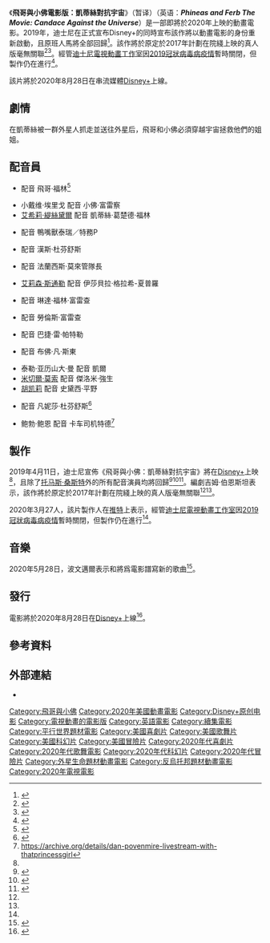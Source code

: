 {{noteTA
|G1=Movie
|G2=Show
|G3=Disney
|T=zh-cn:飞哥与小佛：凯蒂丝对抗宇宙;zh-tw:飛哥與小佛電影版：凱蒂絲對抗宇宙;zh-hk:飛哥與發仔：凱蒂絲對抗宇宙;
|1=zh-cn:飞哥与小佛：凯蒂丝对抗宇宙;zh-tw:飛哥與小佛電影版：凱蒂絲對抗宇宙;zh-hk:飛哥與發仔：凱蒂絲對抗宇宙;
|2=zh-cn:小佛;zh-tw:小佛;zh-hk:發仔;
}}  
{{Infobox film
|片名 = 飛哥與小佛電影版：凱蒂絲對抗宇宙（暂译）
|電影原名 = '''''Phineas and Ferb The Movie: Candace Against the Universe'''''
|圖像 = [[File:Phineas_and_Ferb_The_Movie_Candace_Against_The_Universe_Poster.jpg|File:Phineas and Ferb The Movie Candace Against The Universe Poster.jpg]]
|圖像說明 = 電影海報
|導演 = 
|製片 = {{link-en|夏恩‧貝利|Sean Bailey}}<br>戴维·霍伯曼
|編劇 = {{link-en|丹·波文邁爾|Dan Povenmire}}<br>{{link-en|傑夫·馬胥|Jeff "Swampy" Marsh}}<br>乔恩·科尔顿·巴里<br>吉姆·伯恩斯坦<br>约书亚·普鲁特
|劇本 = 
|原著 = ''《[[飛哥與小佛|飛哥與小佛]]》''<br>{{link-en|丹·波文邁爾|Dan Povenmire}}與{{link-en|傑夫·馬胥|Jeff "Swampy" Marsh}}主創作品
|主演 = {{link-en|文森特·馬提拉|Vincent Martella}}<br>小戴维·埃里戈<br>[[艾希莉·緹絲黛爾|艾希莉·緹絲黛爾]]<br>{{link-en|丹·波文邁爾|Dan Povenmire}}<br>{{link-en|卡罗琳·瑞亚|Caroline Rhea}}<br>{{link-en|傑夫·馬胥|Jeff "Swampy" Marsh}}<br>[[艾莉森·斯通勒|艾莉森·斯通勒]]
|配樂 = 丹尼·雅各布
|製片商 = [[迪士尼電視動畫公司|迪士尼電視動畫]]
|發行商 = [[Disney+|Disney+]]
|上映日期 = {{Film date|2020|8|28|美國、全球}}
|攝影 = 
|剪輯 = 
|片長 = 
|產地 = {{USA}}
|語言 = [[英語|英語]]
|中國大陸片名 = 
|香港片名 = 
|台灣片名 = 
|新馬片名 = 　
|官方網站 = 
|前集 = [[飛哥與小佛電影版：超時空之謎|飛哥與小佛電影版：超時空之謎]]
|續集 = 
|imdb_id = 1817232
}}

《'''飛哥與小佛電影版：凱蒂絲對抗宇宙'''》（暂译）（英语：'''''Phineas and Ferb The Movie: Candace Against the Universe'''''）是一部即將於2020年上映的動畫電影。2019年，迪士尼在正式宣布Disney+的同時宣布該作將以動畫電影的身份重新啟動，且原班人馬將全部回歸<ref name=Hollywood>{{cite news|author=Rick Porter|title=Marvel's 'What If,' 'Frozen 2' Docuseries Set for Disney+|url=https://www.hollywoodreporter.com/live-feed/marvels-what-frozen-2-docuseries-set-disney-1201425|newspaper=[[好萊塢報導|好萊塢報導]]|date=2019-04-11|accessdate=2019-04-18|archive-date=2020-11-12|archive-url=https://web.archive.org/web/20201112002029/https://www.hollywoodreporter.com/live-feed/marvels-what-frozen-2-docuseries-set-disney-1201425|dead-url=no}}</ref>。該作將於原定於2017年計劃在院綫上映的真人版毫無關聯<ref name="#1">{{Cite web|url=https://www.firstshowing.net/2011/producers-compare-phineas-ferb-film-to-roger-rabbit-hybrid-mix/|title=Producers Compare 'Phineas & Ferb' Film to 'Roger Rabbit' Hybrid Mix|website=FirstShowing.net|access-date=2020-06-09|archive-date=2021-02-26|archive-url=https://web.archive.org/web/20210226041954/https://www.firstshowing.net/2011/producers-compare-phineas-ferb-film-to-roger-rabbit-hybrid-mix/|dead-url=no}}</ref><ref name="#2">{{cite tweet|user=jim_bernstein|number=1116545023049261058?s=21|first=Jim|last=Bernstein Post|title= @Wierd_o78033920 @DEADLINE Something entirely new and different.|date=April 11, 2019|accessdate=December 6, 2019}}</ref>。經管[[迪士尼電視動畫公司|迪士尼電視動畫工作室]]因[[2019冠狀病毒病疫情|2019冠狀病毒病疫情]]暫時關閉，但製作仍在進行<ref name="#3">{{cite tweet|user=DanPovenmire|number=1243632255810994176?s=20|title=Finishing the Phineas And Ferb Film from the phone. #QuarantineAlliteration|date=Mar 27, 2020}}</ref>。


該片將於2020年8月28日在串流媒體[[Disney+|Disney+]]上線。

==劇情==
在凱蒂絲被一群外星人抓走並送往外星后，飛哥和小佛必須穿越宇宙拯救他們的姐姐。

==配音員==
{{main|飛哥與小佛角色列表}}
* {{link-en|文森特·馬提拉|Vincent Martella}} 配音 飛哥‧福林<ref>{{Cite web|url=https://twitter.com/Jim_Bernstein/status/1116920098063732736?s=20|title=Here's a little bit more info about the #PhineasAndFerb movie.pic.twitter.com/2rgEt5kGW2|first=Jim|last=Bernstein|date=April 12, 2019}}</ref>
* 小戴维·埃里戈 配音 小佛‧富雷察
* [[艾希莉·緹絲黛爾|艾希莉·緹絲黛爾]] 配音 凱蒂絲‧葛楚德‧福林
* {{link-en|迪·布拉德利·贝克|Dee Bradley Baker}} 配音 鴨嘴獸泰瑞／特務P
* {{link-en|丹·波文邁爾|Dan Povenmire}} 配音 漢斯‧杜芬舒斯
* {{link-en|傑夫·馬胥|Jeff "Swampy" Marsh}} 配音 法蘭西斯·莫來管隊長
* [[艾莉森·斯通勒|艾莉森·斯通勒]] 配音 伊莎貝拉·格拉希-夏普羅
* {{link-en|卡罗琳·瑞亚|Caroline Rhea}} 配音 琳達‧福林‧富雷查
* {{link-en|理查德·奥布莱恩|Richard O’Brien}} 配音 勞倫斯‧富雷查
* {{link-en|毛利克·潘乔利|Maulik Pancholy}} 配音 巴捷·雷·帕特勒
* {{link-en|鲍比·盖洛|Bobby Gaylor}} 配音 布佛·凡·斯東
* 泰勒·亚历山大·曼 配音 凱爾
* [[米切爾·莫索|米切爾·莫索]] 配音 傑洛米·強生
* [[胡凯莉|胡凯莉]] 配音 史黛西·平野
* {{link-en|奥利维亚·奥尔森|Olivia Olson}} 配音 凡妮莎·杜芬舒斯<ref>{{Cite web|title='Phineas and Ferb' is back — creators preview new movie coming to Disney+ this summer|url=https://ew.com/tv/phineas-and-ferb-the-movie-first-look/|website=EW.com|language=EN|access-date=2020-05-28|archive-date=2020-06-10|archive-url=https://web.archive.org/web/20200610105310/https://ew.com/tv/phineas-and-ferb-the-movie-first-look/|dead-url=no}}</ref>
* 鲍勃·鲍恩 配音 卡车司机特德<ref>https://archive.org/details/dan-povenmire-livestream-with-thatprincessgirl</ref>

==製作==
2019年4月11日，迪士尼宣佈《飛哥與小佛：凱蒂絲對抗宇宙》將在[[Disney+|Disney+]]上映<ref name=Hollywood/>，且除了[[托马斯·桑斯特|托马斯·桑斯特]]外的所有配音演員均將回歸<ref>{{cite web|last=Stevens|first=Colin|title=Disney+ Confirms The Mandalorian Available at Launch, Falcon and Winter Soldier in First Year|url=https://www.ign.com/articles/2019/04/11/disney-confirms-the-mandalorian-available-at-launch-falcon-and-winter-soldier-in-first-year|website=IGN|accessdate=April 11, 2019|date=April 11, 2019|archive-date=2021-04-19|archive-url=https://web.archive.org/web/20210419044408/https://www.ign.com/articles/2019/04/11/disney-confirms-the-mandalorian-available-at-launch-falcon-and-winter-soldier-in-first-year|dead-url=no}}</ref><ref>{{Cite tweet|user=Disney|author=Disney|number=1116487153494609920|title=Make way for more fun! The Phineas and Ferb Movie, a new animated adventure, will be coming exclusively to #DisneyPlus.|date=April 11, 2019}}</ref><ref>{{Cite tweet|author= DisneyChannelPR|user=DisneyChannelPR|number=1116488540097896454|title=BREAKING NEWS: New Phineas and Ferb Movie is coming to #DisneyPlus.|date=April 11, 2019}}</ref>。編劇吉姆·伯恩斯坦表示，該作將於原定於2017年計劃在院綫上映的真人版毫無關聯<ref name="#1"/><ref name="#2"/>。

2020年3月27人，該片製作人{{link-en|丹·波文邁爾|Dan Povenmire}}在[[推特|推特]]上表示，經管[[迪士尼電視動畫公司|迪士尼電視動畫工作室]]因[[2019冠狀病毒病疫情|2019冠狀病毒病疫情]]暫時關閉，但製作仍在進行<ref name="#3"/>。

==音樂==
2020年5月28日，波文邁爾表示{{link-en|凯瑞·柯克帕特里克|Karey Kirkpatrick}}和{{link-en|凯特·米奇奇|Kate Micucci}}將爲電影譜寫新的歌曲<ref>{{Cite web |url=https://ew.com/tv/phineas-and-ferb-the-movie-first-look/ |title=Phineas and Ferb is back — creators preview new movie coming to Disney+ this summer |access-date=2020-06-09 |archive-date=2020-06-10 |archive-url=https://web.archive.org/web/20200610105310/https://ew.com/tv/phineas-and-ferb-the-movie-first-look/ |dead-url=no }}</ref>。

==發行==
電影將於2020年8月28日在[[Disney+|Disney+]]上線<ref>{{Cite web|last=Schneider|first=Michael|last2=Schneider|first2=Michael|date=2020-07-02|title=‘Phineas and Ferb The Movie: Candace Against the Universe’ Lands Premiere Date on Disney Plus|url=https://variety.com/2020/tv/news/phineas-and-ferb-the-movie-candace-against-universe-premiere-date-disney-plus-1234696640/|access-date=2020-07-02|website=Variety|language=en|archive-date=2020-07-02|archive-url=https://web.archive.org/web/20200702150339/https://variety.com/2020/tv/news/phineas-and-ferb-the-movie-candace-against-universe-premiere-date-disney-plus-1234696640/|dead-url=no}}</ref>。

==參考資料==
{{Reflist}}

==外部連結==
*{{imdb title|1817232|飛哥與小佛電影版：凱蒂絲對抗宇宙}}

{{飛哥與小佛}}
[[Category:飛哥與小佛|Category:飛哥與小佛]]
[[Category:2020年美國動畫電影|Category:2020年美國動畫電影]]
[[Category:Disney+原创电影|Category:Disney+原创电影]]
[[Category:電視動畫的電影版|Category:電視動畫的電影版]]
[[Category:英語電影|Category:英語電影]]
[[Category:續集電影|Category:續集電影]]
[[Category:平行世界題材電影|Category:平行世界題材電影]]
[[Category:美國喜劇片|Category:美國喜劇片]]
[[Category:美國歌舞片|Category:美國歌舞片]]
[[Category:美國科幻片|Category:美國科幻片]]
[[Category:美國冒險片|Category:美國冒險片]]
[[Category:2020年代喜劇片|Category:2020年代喜劇片]]
[[Category:2020年代歌舞電影|Category:2020年代歌舞電影]]
[[Category:2020年代科幻片|Category:2020年代科幻片]]
[[Category:2020年代冒險片|Category:2020年代冒險片]]
[[Category:外星生命題材動畫電影|Category:外星生命題材動畫電影]]
[[Category:反烏托邦題材動畫電影|Category:反烏托邦題材動畫電影]]
[[Category:2020年電視電影|Category:2020年電視電影]]